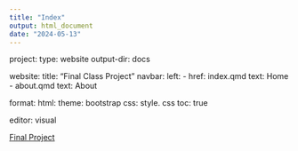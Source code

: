 ```yaml
---
title: "Index"
output: html_document
date: "2024-05-13"
---
```

project:
  type: website
  output-dir: docs
  
website:
title: "Final Class Project"
  navbar:
  left:
    - href: index.qmd
      text: Home
    - about.qmd
      text: About
      
format:
  html:
    theme: bootstrap
    css: style. css
    toc: true
    
editor: visual

[Final Project](Final-Project.html)

